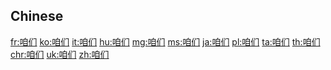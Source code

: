 {{also|咱們|偺們}}
==Chinese==
{{zh-see|咱們}}

[[fr:咱们]]
[[ko:咱们]]
[[it:咱们]]
[[hu:咱们]]
[[mg:咱们]]
[[ms:咱们]]
[[ja:咱们]]
[[pl:咱们]]
[[ta:咱们]]
[[th:咱们]]
[[chr:咱们]]
[[uk:咱们]]
[[zh:咱们]]